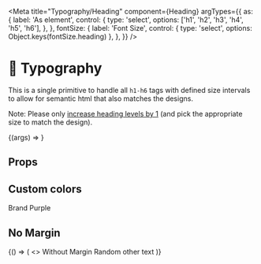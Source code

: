 
<Meta
  title="Typography/Heading"
  component={Heading}
  argTypes={{
    as: {
      label: 'As element',
      control: {
        type: 'select',
        options: ['h1', 'h2', 'h3', 'h4', 'h5', 'h6'],
      },
    },
    fontSize: {
      label: 'Font Size',
      control: { type: 'select', options: Object.keys(fontSize.heading) },
    },
  }}
/>

# 📝 Typography

<StoryStatus status="stable" />

This is a single primitive to handle all `h1-h6` tags
with defined size intervals to allow for semantic html that also
matches the designs.

Note: Please only [increase heading levels by 1](https://dequeuniversity.com/rules/axe/3.0/heading-order)
(and pick the appropriate size to match the design).

<Preview>
  <Story
    name="Heading"
    args={{ children: 'Hello World', as: 'h1', hideMargin: true }}
  >
    {(args) => <Heading {...args} />}
  </Story>
</Preview>

## Props

<Props story="Heading" />

## Custom colors

<Preview>
  <Story name="Custom Colors">
    <Heading fontSize="md" as="h3" style={{ color: brandColors.purple }}>
      Brand Purple
    </Heading>
  </Story>
</Preview>

## No Margin

<Preview>
  <Story name="No Margin">
    {() => (
      <>
        <Heading fontSize="md" as="h3" hideMargin>
          Without Margin
        </Heading>
        <Text>Random other text</Text>
      </>
    )}
  </Story>
</Preview>
